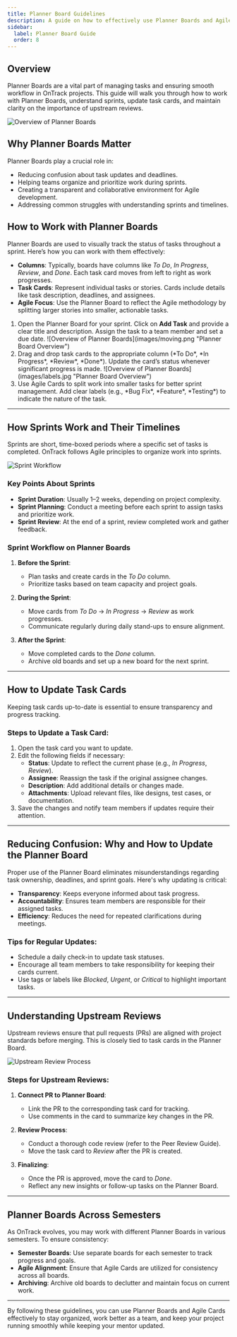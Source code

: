 ```yaml
---
title: Planner Board Guidelines
description: A guide on how to effectively use Planner Boards and Agile Cards in OnTrack.
sidebar:
  label: Planner Board Guide
  order: 8
---
```



## Overview

Planner Boards are a vital part of managing tasks and ensuring smooth workflow in OnTrack projects.
This guide will walk you through how to work with Planner Boards, understand sprints, update task
cards, and maintain clarity on the importance of upstream reviews.

![Overview of Planner Boards](images/overvieww.png "Planner Board Overview")

## Why Planner Boards Matter

Planner Boards play a crucial role in:

- Reducing confusion about task updates and deadlines.
- Helping teams organize and prioritize work during sprints.
- Creating a transparent and collaborative environment for Agile development.
- Addressing common struggles with understanding sprints and timelines.

## How to Work with Planner Boards

Planner Boards are used to visually track the status of tasks throughout a sprint. Here’s how you
can work with them effectively:

- **Columns**: Typically, boards have columns like _To Do_, _In Progress_, _Review_, and _Done_.
  Each task card moves from left to right as work progresses.
- **Task Cards**: Represent individual tasks or stories. Cards include details like task
  description, deadlines, and assignees.
- **Agile Focus**: Use the Planner Board to reflect the Agile methodology by splitting larger
  stories into smaller, actionable tasks.

<Steps>
  <ol>
    <li>
      Open the Planner Board for your sprint. Click on <strong>Add Task</strong> and provide a clear
      title and description. Assign the task to a team member and set a due date. ![Overview of
      Planner Boards](images/moving.png "Planner Board Overview")
    </li>
    <li>
      Drag and drop task cards to the appropriate column (*To Do*, *In Progress*, *Review*, *Done*).
      Update the card’s status whenever significant progress is made. ![Overview of Planner
      Boards](images/labels.jpg "Planner Board Overview")
    </li>
    <li>
      Use Agile Cards to split work into smaller tasks for better sprint management. Add clear
      labels (e.g., *Bug Fix*, *Feature*, *Testing*) to indicate the nature of the task.
    </li>
  </ol>
</Steps>

---

## How Sprints Work and Their Timelines

Sprints are short, time-boxed periods where a specific set of tasks is completed. OnTrack follows
Agile principles to organize work into sprints.

![Sprint Workflow](images/sprint.png "Sprint Workflow Diagram")

### Key Points About Sprints

- **Sprint Duration**: Usually 1–2 weeks, depending on project complexity.
- **Sprint Planning**: Conduct a meeting before each sprint to assign tasks and prioritize work.
- **Sprint Review**: At the end of a sprint, review completed work and gather feedback.

### Sprint Workflow on Planner Boards

1. **Before the Sprint**:

   - Plan tasks and create cards in the _To Do_ column.
   - Prioritize tasks based on team capacity and project goals.

2. **During the Sprint**:

   - Move cards from _To Do_ → _In Progress_ → _Review_ as work progresses.
   - Communicate regularly during daily stand-ups to ensure alignment.

3. **After the Sprint**:
   - Move completed cards to the _Done_ column.
   - Archive old boards and set up a new board for the next sprint.

---

## How to Update Task Cards

Keeping task cards up-to-date is essential to ensure transparency and progress tracking.

### Steps to Update a Task Card:

1. Open the task card you want to update.
2. Edit the following fields if necessary:
   - **Status**: Update to reflect the current phase (e.g., _In Progress_, _Review_).
   - **Assignee**: Reassign the task if the original assignee changes.
   - **Description**: Add additional details or changes made.
   - **Attachments**: Upload relevant files, like designs, test cases, or documentation.
3. Save the changes and notify team members if updates require their attention.

---

## Reducing Confusion: Why and How to Update the Planner Board

Proper use of the Planner Board eliminates misunderstandings regarding task ownership, deadlines,
and sprint goals. Here's why updating is critical:

- **Transparency**: Keeps everyone informed about task progress.
- **Accountability**: Ensures team members are responsible for their assigned tasks.
- **Efficiency**: Reduces the need for repeated clarifications during meetings.

### Tips for Regular Updates:

- Schedule a daily check-in to update task statuses.
- Encourage all team members to take responsibility for keeping their cards current.
- Use tags or labels like _Blocked_, _Urgent_, or _Critical_ to highlight important tasks.

---

## Understanding Upstream Reviews

Upstream reviews ensure that pull requests (PRs) are aligned with project standards before merging.
This is closely tied to task cards in the Planner Board.

![Upstream Review Process](images/git-workflow.png "Forking and Pull Request Workflow")

### Steps for Upstream Reviews:

1. **Connect PR to Planner Board**:

   - Link the PR to the corresponding task card for tracking.
   - Use comments in the card to summarize key changes in the PR.

2. **Review Process**:

   - Conduct a thorough code review (refer to the Peer Review Guide).
   - Move the task card to _Review_ after the PR is created.

3. **Finalizing**:
   - Once the PR is approved, move the card to _Done_.
   - Reflect any new insights or follow-up tasks on the Planner Board.

---

## Planner Boards Across Semesters

As OnTrack evolves, you may work with different Planner Boards in various semesters. To ensure
consistency:

- **Semester Boards**: Use separate boards for each semester to track progress and goals.
- **Agile Alignment**: Ensure that Agile Cards are utilized for consistency across all boards.
- **Archiving**: Archive old boards to declutter and maintain focus on current work.

---

By following these guidelines, you can use Planner Boards and Agile Cards effectively to stay
organized, work better as a team, and keep your project running smoothly while keeping your mentor
updated.
